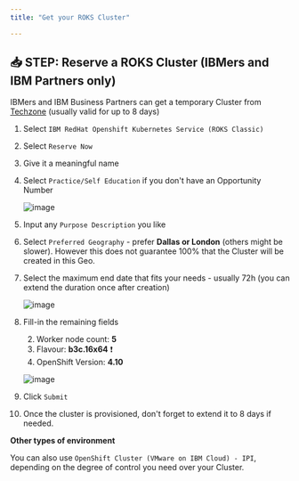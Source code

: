 ```yaml
---
title: "Get your ROKS Cluster"

---
```



## 📥 STEP: Reserve a ROKS Cluster (IBMers and IBM Partners only)



IBMers and IBM Business Partners can get a temporary Cluster from <a href="https://techzone.ibm.com/collection/custom-roks-vmware-requests" target="_blank" >Techzone</a> (usually valid for up to 8 days)

1. Select `IBM RedHat Openshift Kubernetes Service (ROKS Classic)`

1. Select `Reserve Now`

1. Give it a meaningful name 

1. Select `Practice/Self Education` if you don't have an Opportunity Number

	![image](./../images/roks01.png)

1. Input any `Purpose Description` you like

1. Select `Preferred Geography` - prefer **Dallas or London** (others might be slower). However this does not guarantee 100% that the Cluster will be created in this Geo.

1. Select the maximum end date that fits your needs - usually 72h (you can extend the duration once after creation)

	![image](./../images/roks03.png)
	
1. Fill-in the remaining fields

	2. Worker node count: **5**
	3. Flavour: **b3c.16x64** ❗
	4. OpenShift Version: **4.10**

	![image](./../images/roks02.png)

1. Click `Submit`
	
1. Once the cluster is provisioned, don't forget to extend it to 8 days if needed.


<InlineNotification kind="info">

**Other types of environment**

You can also use `OpenShift Cluster (VMware on IBM Cloud) - IPI`, depending on the degree of control you need over your Cluster.

</InlineNotification> 